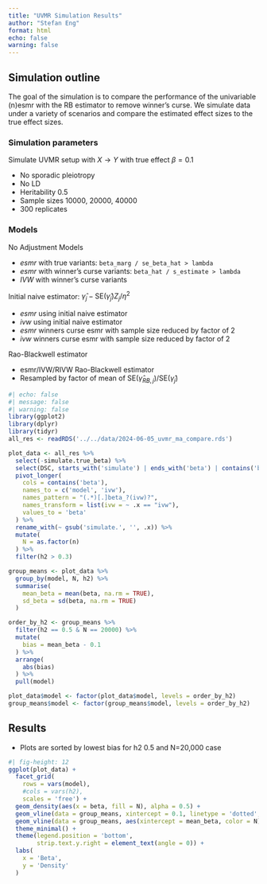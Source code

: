 ```yaml
---
title: "UVMR Simulation Results"
author: "Stefan Eng"
format: html
echo: false
warning: false
---
```


## Simulation outline

The goal of the simulation is to compare the performance of the univariable (n)esmr with the RB estimator to remove winner's curse.
We simulate data under a variety of scenarios and compare the estimated effect sizes to the true effect sizes.

### Simulation parameters
Simulate UVMR setup with $X \to Y$ with true effect $\beta = 0.1$

  - No sporadic pleiotropy
  - No LD
  - Heritability 0.5
  - Sample sizes 10000, 20000, 40000
  - 300 replicates
  
### Models

No Adjustment Models

  - *esmr* with true variants: `beta_marg / se_beta_hat > lambda`
  - *esmr* with winner's curse variants: `beta_hat / s_estimate > lambda`
  - *IVW* with winner's curse variants

Initial naive estimator: $\hat{\gamma}_j - \text{SE}(\hat{\gamma}_j) Z_j / \eta^2$

  - *esmr* using initial naive estimator
  - *ivw* using initial naive estimator
  - *esmr* winners curse esmr with sample size reduced by factor of 2
  - *ivw* winners curse esmr with sample size reduced by factor of 2

Rao-Blackwell estimator

  - esmr/IVW/RIVW Rao-Blackwell estimator 
  - Resampled by factor of mean of $\text{SE}(\hat{\gamma}_{RB,j}) / \text{SE}(\hat{\gamma}_{j})$

```r
#| echo: false
#| message: false
#| warning: false
library(ggplot2)
library(dplyr)
library(tidyr)
all_res <- readRDS('../../data/2024-06-05_uvmr_ma_compare.rds')

plot_data <- all_res %>%
  select(-simulate.true_beta) %>%
  select(DSC, starts_with('simulate') | ends_with('beta') | contains('beta_ivw')) %>%
  pivot_longer(
    cols = contains('beta'),
    names_to = c('model', 'ivw'),
    names_pattern = "(.*)[.]beta_?(ivw)?",
    names_transform = list(ivw = ~ .x == "ivw"),
    values_to = 'beta'
  ) %>%
  rename_with(~ gsub('simulate.', '', .x)) %>%
  mutate(
    N = as.factor(n)
  ) %>%
  filter(h2 > 0.3)

group_means <- plot_data %>%
  group_by(model, N, h2) %>%
  summarise(
    mean_beta = mean(beta, na.rm = TRUE),
    sd_beta = sd(beta, na.rm = TRUE)
  )

order_by_h2 <- group_means %>%
  filter(h2 == 0.5 & N == 20000) %>%
  mutate(
    bias = mean_beta - 0.1
  ) %>%
  arrange(
    abs(bias)
  ) %>%
  pull(model)

plot_data$model <- factor(plot_data$model, levels = order_by_h2)
group_means$model <- factor(group_means$model, levels = order_by_h2)
```



## Results

- Plots are sorted by lowest bias for h2 0.5 and N=20,000 case

```r
#| fig-height: 12
ggplot(plot_data) +
  facet_grid(
    rows = vars(model),
    #cols = vars(h2),
    scales = 'free') +
  geom_density(aes(x = beta, fill = N), alpha = 0.5) +
  geom_vline(data = group_means, xintercept = 0.1, linetype = 'dotted', lty = 1.5) +
  geom_vline(data = group_means, aes(xintercept = mean_beta, color = N)) +
  theme_minimal() +
  theme(legend.position = 'bottom',
        strip.text.y.right = element_text(angle = 0)) +
  labs(
    x = 'Beta',
    y = 'Density'
  )
```
